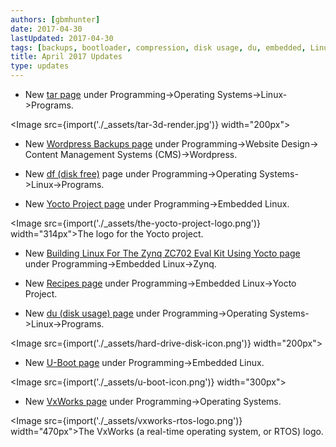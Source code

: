 ```yaml
---
authors: [gbmhunter]
date: 2017-04-30
lastUpdated: 2017-04-30
tags: [backups, bootloader, compression, disk usage, du, embedded, Linux, programming, recipes, tar, u-boot, Wordpress, Yocto, zip, Zynq]
title: April 2017 Updates
type: updates
---
```


* New [tar page](/programming/operating-systems/linux/programs/tar) under Programming->Operating Systems->Linux->Programs.  


<Image src={import('./_assets/tar-3d-render.jpg')} width="200px"></Image>

* New [Wordpress Backups page](/programming/website-design/content-management-systems/wordpress/wordpress-backups) under Programming->Website Design-> Content Management Systems (CMS)->Wordpress.

* New [df (disk free)](/programming/operating-systems/linux/programs/df-disk-free) page under Programming->Operating Systems->Linux->Programs.

* New [Yocto Project page](/programming/embedded-linux/yocto-project) under Programming->Embedded Linux.  


<Image src={import('./_assets/the-yocto-project-logo.png')} width="314px">The logo for the Yocto project.</Image>

* New [Building Linux For The Zynq ZC702 Eval Kit Using Yocto page](/programming/embedded-linux/zynq/building-linux-for-the-zynq-zc702-eval-kit-using-yocto) under Programming->Embedded Linux->Zynq.

* New [Recipes page](/programming/embedded-linux/yocto-project/yocto-recipes) under Programming->Embedded Linux->Yocto Project.

* New [du (disk usage) page](/programming/operating-systems/linux/programs/du-disk-usage) under Programming->Operating Systems->Linux->Programs.  


<Image src={import('./_assets/hard-drive-disk-icon.png')} width="200px"></Image>

* New [U-Boot page](/programming/embedded-linux/u-boot) under Programming->Embedded Linux.  


<Image src={import('./_assets/u-boot-icon.png')} width="300px"></Image>

* New [VxWorks page](/programming/operating-systems/vxworks) under Programming->Operating Systems.  


<Image src={import('./_assets/vxworks-rtos-logo.png')} width="470px">The VxWorks (a real-time operating system, or RTOS) logo.</Image>
